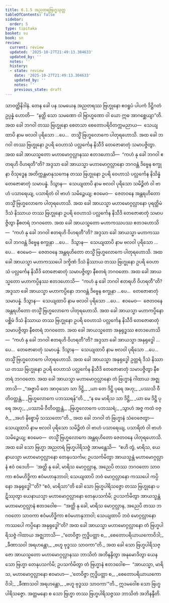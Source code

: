 ```yaml
---
title: 6.1.5 အညတရဗြဟ္မသုတ္တ
tableOfContents: false
sidebar:
  order: 5
type: tipitaka
basket: su
book: sn
review:
  current: review
  updated: '2025-10-27T21:49:13.304633'
  updated_by: ''
  notes: ''
  history:
  - state: review
    date: '2025-10-27T21:49:13.304633'
    updated_by: ''
    notes: ''
    previous_state: draft
---
```



<ReviewStatus review={frontmatter.review} showDetails={true} />

<HypothesisAnnotation frontmatter={frontmatter} />

<DynamicBreadcrumb />

<Division number="176" book="sn" e="ch" v="18" p="305">

<Paragraph number="1050" book="sn">
သာဝတ္ထိနိဒါနံ. တေန ခေါ ပန သမယေန အညတရဿ ဗြဟ္မုနော ဧဝရူပံ ပါပကံ ဒိဋ္ဌိဂတံ ဥပ္ပန္နံ ဟောတိ—  “နတ္ထိ သော သမဏော ဝါ ဗြာဟ္မဏော ဝါ ယော ဣဓ အာဂစ္ဆေယျာ”တိ. အထ ခေါ ဘဂဝါ တဿ ဗြဟ္မုနော စေတသာ စေတောပရိဝိတက္ကမညာယ—  သေယျထာပိ နာမ ဗလဝါ ပုရိသော …ပေ…  တသ္မိံ ဗြဟ္မလောကေ ပါတုရဟောသိ. အထ ခေါ ဘဂဝါ တဿ ဗြဟ္မုနော ဥပရိ ဝေဟာသံ ပလ္လင်္ကေန နိသီဒိ တေဇောဓာတုံ သမာပဇ္ဇိတွာ.
</Paragraph>

<Paragraph number="1051" book="sn">
အထ ခေါ အာယသ္မတော မဟာမောဂ္ဂလ္လာနဿ ဧတဒဟောသိ—  “ကဟံ နု ခေါ ဘဂဝါ ဧတရဟိ ဝိဟရတီ”တိ? အဒ္ဒသာ ခေါ အာယသ္မာ မဟာမောဂ္ဂလ္လာနော ဘဂဝန္တံ ဒိဗ္ဗေန စက္ခုနာ ဝိသုဒ္ဓေန အတိက္ကန္တမာနုသကေန တဿ ဗြဟ္မုနော ဥပရိ ဝေဟာသံ ပလ္လင်္ကေန နိသိန္နံ တေဇောဓာတုံ သမာပန္နံ. ဒိသွာန—  သေယျထာပိ နာမ ဗလဝါ ပုရိသော သမိဉ္ဇိတံ ဝါ ဗာဟံ ပသာရေယျ, ပသာရိတံ ဝါ ဗာဟံ သမိဉ္ဇေယျ; ဧဝမေဝ—  ဇေတဝနေ အန္တရဟိတော တသ္မိံ ဗြဟ္မလောကေ ပါတုရဟောသိ. အထ ခေါ အာယသ္မာ မဟာမောဂ္ဂလ္လာနော ပုရတ္ထိမံ ဒိသံ နိဿာယ တဿ ဗြဟ္မုနော ဥပရိ ဝေဟာသံ ပလ္လင်္ကေန နိသီဒိ တေဇောဓာတုံ သမာပဇ္ဇိတွာ နီစတရံ ဘဂဝတော.
</Paragraph>

<Paragraph number="1052" book="sn">
အထ ခေါ အာယသ္မတော မဟာကဿပဿ ဧတဒဟောသိ—  “ကဟံ နု ခေါ ဘဂဝါ ဧတရဟိ ဝိဟရတီ”တိ? အဒ္ဒသာ ခေါ အာယသ္မာ မဟာကဿပေါ ဘဂဝန္တံ ဒိဗ္ဗေန စက္ခုနာ …ပေ…  ဒိသွာန—  သေယျထာပိ နာမ ဗလဝါ ပုရိသော …ပေ…  ဧဝမေဝ—  ဇေတဝနေ အန္တရဟိတော တသ္မိံ ဗြဟ္မလောကေ ပါတုရဟောသိ. အထ ခေါ အာယသ္မာ မဟာကဿပေါ ဒက္ခိဏံ ဒိသံ နိဿာယ တဿ ဗြဟ္မုနော ဥပရိ ဝေဟာသံ ပလ္လင်္ကေန နိသီဒိ တေဇောဓာတုံ သမာပဇ္ဇိတွာ နီစတရံ ဘဂဝတော.
</Paragraph>

<Paragraph number="1053" book="sn">
အထ ခေါ အာယသ္မတော မဟာကပ္ပိနဿ ဧတဒဟောသိ—  “ကဟံ နု ခေါ ဘဂဝါ ဧတရဟိ ဝိဟရတီ”တိ? အဒ္ဒသာ ခေါ အာယသ္မာ မဟာကပ္ပိနော ဘဂဝန္တံ ဒိဗ္ဗေန စက္ခုနာ …ပေ…  တေဇောဓာတုံ သမာပန္နံ. ဒိသွာန—  သေယျထာပိ နာမ ဗလဝါ ပုရိသော …ပေ…  ဧဝမေဝ—  ဇေတဝနေ အန္တရဟိတော တသ္မိံ ဗြဟ္မလောကေ ပါတုရဟောသိ. အထ ခေါ အာယသ္မာ မဟာကပ္ပိနော ပစ္ဆိမံ ဒိသံ နိဿာယ တဿ ဗြဟ္မုနော ဥပရိ ဝေဟာသံ ပလ္လင်္ကေန နိသီဒိ တေဇောဓာတုံ သမာပဇ္ဇိတွာ နီစတရံ ဘဂဝတော.
</Paragraph>

<Paragraph number="1054" book="sn">
အထ ခေါ အာယသ္မတော အနုရုဒ္ဓဿ ဧတဒဟောသိ—  “ကဟံ နု ခေါ ဘဂဝါ ဧတရဟိ ဝိဟရတီ”တိ? အဒ္ဒသာ ခေါ အာယသ္မာ အနုရုဒ္ဓေါ …ပေ…  တေဇောဓာတုံ သမာပန္နံ. ဒိသွာန—  သေယျထာပိ နာမ ဗလဝါ ပုရိသော …ပေ…  တသ္မိံ ဗြဟ္မလောကေ ပါတုရဟောသိ. အထ ခေါ အာယသ္မာ အနုရုဒ္ဓေါ ဥတ္တရံ ဒိသံ နိဿာယ တဿ ဗြဟ္မုနော ဥပရိ ဝေဟာသံ ပလ္လင်္ကေန နိသီဒိ တေဇောဓာတုံ သမာပဇ္ဇိတွာ နီစတရံ ဘဂဝတော.
</Paragraph>

<Paragraph number="1055" book="sn">
အထ ခေါ အာယသ္မာ မဟာမောဂ္ဂလ္လာနော တံ ဗြဟ္မာနံ ဂါထာယ အဇ္ဈဘာသိ—
</Paragraph>

<Paragraph number="1056" type="verses" book="sn">
_“အဇ္ဇာပိ တေ အာဝုသော သာ ဒိဋ္ဌိ,_  
_ယာ တေ ဒိဋ္ဌိ ပုရေ အဟု;_  
_ပဿသိ ဝီတိဝတ္တန္တံ,_  
_ဗြဟ္မလောကေ ပဘဿရန်”တိ._  

</Paragraph>

<Paragraph number="1057" type="verses" book="sn">
_“န မေ မာရိသ သာ ဒိဋ္ဌိ,_  
_ယာ မေ ဒိဋ္ဌိ ပုရေ အဟု;_  
_ပဿာမိ ဝီတိဝတ္တန္တံ,_  
_ဗြဟ္မလောကေ ပဘဿရံ;_  
_သွာဟံ အဇ္ဇ ကထံ ဝဇ္ဇံ,_  
_အဟံ နိစ္စောမှိ သဿတော”တိ._  

</Paragraph>

<Paragraph number="1058" book="sn">
အထ ခေါ ဘဂဝါ တံ ဗြဟ္မာနံ သံဝေဇေတွာ—  သေယျထာပိ နာမ ဗလဝါ ပုရိသော သမိဉ္ဇိတံ ဝါ ဗာဟံ ပသာရေယျ, ပသာရိတံ ဝါ ဗာဟံ သမိဉ္ဇေယျ; ဧဝမေဝ—  တသ္မိံ ဗြဟ္မလောကေ အန္တရဟိတော ဇေတဝနေ ပါတုရဟောသိ. အထ ခေါ သော ဗြဟ္မာ အညတရံ ဗြဟ္မပါရိသဇ္ဇံ အာမန္တေသိ—  “ဧဟိ တွံ, မာရိသ, ယေနာယသ္မာ မဟာမောဂ္ဂလ္လာနော တေနုပသင်္ကမ; ဥပသင်္ကမိတွာ အာယသ္မန္တံ မဟာမောဂ္ဂလ္လာနံ ဧဝံ ဝဒေဟိ—  ‘အတ္ထိ နု ခေါ, မာရိသ မောဂ္ဂလ္လာန, အညေပိ တဿ ဘဂဝတော သာဝကာ ဧဝံမဟိဒ္ဓိကာ ဧဝံမဟာနုဘာဝါ; သေယျထာပိ ဘဝံ မောဂ္ဂလ္လာနော ကဿပေါ ကပ္ပိနော အနုရုဒ္ဓေါ’”တိ? “ဧဝံ, မာရိသာ”တိ ခေါ သော ဗြဟ္မပါရိသဇ္ဇော တဿ ဗြဟ္မုနော ပဋိဿုတွာ ယေနာယသ္မာ မဟာမောဂ္ဂလ္လာနော တေနုပသင်္ကမိ; ဥပသင်္ကမိတွာ အာယသ္မန္တံ မဟာမောဂ္ဂလ္လာနံ ဧတဒဝေါစ—  “အတ္ထိ နု ခေါ, မာရိသ မောဂ္ဂလ္လာန, အညေပိ တဿ ဘဂဝတော သာဝကာ ဧဝံမဟိဒ္ဓိကာ ဧဝံမဟာနုဘာဝါ; သေယျထာပိ ဘဝံ မောဂ္ဂလ္လာနော ကဿပေါ ကပ္ပိနော အနုရုဒ္ဓေါ”တိ? အထ ခေါ အာယသ္မာ မဟာမောဂ္ဂလ္လာနော တံ ဗြဟ္မပါရိသဇ္ဇံ ဂါထာယ အဇ္ဈဘာသိ—
</Paragraph>

<Paragraph number="1059" type="verses" book="sn">
_“တေဝိဇ္ဇာ ဣဒ္ဓိပတ္တာ စ,_  
_စေတောပရိယာယကောဝိဒါ;_  
_ခီဏာသဝါ အရဟန္တော,_  
_ဗဟူ ဗုဒ္ဓဿ သာဝကာ”တိ._  

</Paragraph>

<Paragraph number="1060" book="sn">
အထ ခေါ သော ဗြဟ္မပါရိသဇ္ဇော အာယသ္မတော မဟာမောဂ္ဂလ္လာနဿ ဘာသိတံ အဘိနန္ဒိတွာ အနုမောဒိတွာ ယေန သော ဗြဟ္မာ တေနုပသင်္ကမိ; ဥပသင်္ကမိတွာ တံ ဗြဟ္မာနံ ဧတဒဝေါစ—  “အာယသ္မာ, မာရိသ, မဟာမောဂ္ဂလ္လာနော ဧဝမာဟ—
</Paragraph>

<Paragraph number="1061" type="verses" book="sn">
_‘တေဝိဇ္ဇာ ဣဒ္ဓိပတ္တာ စ,_  
_စေတောပရိယာယကောဝိဒါ;_  
_ခီဏာသဝါ အရဟန္တော,_  
_ဗဟူ ဗုဒ္ဓဿ သာဝကာ’”တိ._  

</Paragraph>

<Paragraph number="1062" book="sn">
ဣဒမဝေါစ သော ဗြဟ္မပါရိသဇ္ဇော. အတ္တမနော စ သော ဗြဟ္မာ တဿ ဗြဟ္မပါရိသဇ္ဇဿ ဘာသိတံ အဘိနန္ဒီတိ.
</Paragraph>
</Division>